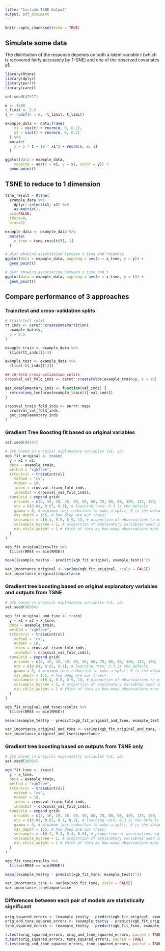 ```yaml
---
title: "Include TSNE Output"
output: pdf_document
---
```


```r
knitr::opts_chunk$set(echo = TRUE)
```

## Simulate some data

The distribution of the response depends on both a latent variable $t$ (which is recovered fairly accurately by T-SNE) and one of the observed covariates $x1$.

```r
library(Rtsne)
library(dplyr)
library(purrr)
library(caret)

set.seed(47927)

n <- 1500
t_limit <- 2.8
t <- runif(n = n, -t_limit, t_limit)

example_data <- data.frame(
    x1 = cos(t) + rnorm(n, 0, 0.1),
    x2 = sin(t) + rnorm(n, 0, 0.1)
  ) %>%
  mutate(
    y = 5 * t + 10 * x1^2 + rnorm(n, 0, 1)
  )

ggplot(data = example_data,
    mapping = aes(x = x1, y = x2, color = y)) +
  geom_point()
```

## TSNE to reduce to 1 dimension

```r
tsne_result = Rtsne(
  example_data %>%
    dplyr::select(x1, x2) %>%
    as.matrix(),
  pca=FALSE,
  theta=0,
  dims=1)

example_data <- example_data %>%
  mutate(
    x_tsne = tsne_result$Y[, 1]
  )

# plot showing association between x_tsne and response
ggplot(data = example_data, mapping = aes(x = x_tsne, y = y)) +
  geom_point()

# plot showing association between x_tsne and t
ggplot(data = example_data, mapping = aes(x = x_tsne, y = t)) +
  geom_point()
```

## Compare performance of 3 approaches

### Train/test and cross-validation splits

```r
# train/test split
tt_inds <- caret::createDataPartition(
  example_data$y,
  p = 0.5
)

example_train <- example_data %>%
  slice(tt_inds[[1]])

example_test <- example_data %>%
  slice(-tt_inds[[1]])

## 10-fold cross-validation splits
crossval_val_fold_inds <- caret::createFolds(example_train$y, k = 10)

get_complementary_inds <- function(val_inds) {
  return(seq_len(nrow(example_train))[-val_inds])
}

crossval_train_fold_inds <- purrr::map(
  crossval_val_fold_inds,
  get_complementary_inds
)
```

### Gradient Tree Boosting fit based on original variables

```r
set.seed(98364)

# gtb based on original explanatory variables (x1, x2)
xgb_fit_original <- train(
  y ~ x1 + x2,
  data = example_train,
  method = "xgbTree",
  trControl = trainControl(
    method = "cv",
    number = 10,
    index = crossval_train_fold_inds,
    indexOut = crossval_val_fold_inds),
  tuneGrid = expand.grid(
    nrounds = c(5, 10, 20, 30, 40, 50, 60, 70, 80, 90, 100, 125, 150, 175, 200),
    eta = c(0.01, 0.05, 0.1), # learning rate; 0.3 is the default
    gamma = 0, # minimum loss reduction to make a split; 0 is the default
    max_depth = 1:5, # how deep are our trees?
    subsample = c(0.4, 0.5, 0.9, 1), # proportion of observations to use in growing each tree
    colsample_bytree = 1, # proportion of explanatory variables used in each tree
    min_child_weight = 1 # think of this as how many observations must be in each leaf node
  )
)

xgb_fit_original$results %>%
  filter(RMSE == min(RMSE))
```

```r
mean((example_test$y - predict(xgb_fit_original, example_test))^2)
```

```r
var_importance_original <- varImp(xgb_fit_original, scale = FALSE)
var_importance_original$importance
```

### Gradient tree boosting based on original explanatory variables and outputs from TSNE

```r
# gtb based on original explanatory variables (x1, x2)
set.seed(98364)

xgb_fit_original_and_tsne <- train(
  y ~ x1 + x2 + x_tsne,
  data = example_train,
  method = "xgbTree",
  trControl = trainControl(
    method = "cv",
    number = 10,
    index = crossval_train_fold_inds,
    indexOut = crossval_val_fold_inds),
  tuneGrid = expand.grid(
    nrounds = c(5, 10, 20, 30, 40, 50, 60, 70, 80, 90, 100, 125, 150, 175, 200, 250, 300, 350, 400, 450, 500),
    eta = c(0.01, 0.05, 0.1), # learning rate; 0.3 is the default
    gamma = 0, # minimum loss reduction to make a split; 0 is the default
    max_depth = 1:5, # how deep are our trees?
    subsample = c(0.4, 0.5, 0.9, 1), # proportion of observations to use in growing each tree
    colsample_bytree = 1, # proportion of explanatory variables used in each tree
    min_child_weight = 1 # think of this as how many observations must be in each leaf node
  )
)

xgb_fit_original_and_tsne$results %>%
  filter(RMSE == min(RMSE))
```

```r
mean((example_test$y - predict(xgb_fit_original_and_tsne, example_test))^2)
```

```r
var_importance_original_and_tsne <- varImp(xgb_fit_original_and_tsne, scale = FALSE)
var_importance_original_and_tsne$importance
```



### Gradient tree boosting based on outputs from TSNE only

```r
# gtb based on original explanatory variables (x1, x2)
set.seed(98364)

xgb_fit_tsne <- train(
  y ~ x_tsne,
  data = example_train,
  method = "xgbTree",
  trControl = trainControl(
    method = "cv",
    number = 10,
    index = crossval_train_fold_inds,
    indexOut = crossval_val_fold_inds),
  tuneGrid = expand.grid(
    nrounds = c(5, 10, 20, 30, 40, 50, 60, 70, 80, 90, 100, 125, 150, 175, 200, 250, 300, 350, 400),
    eta = c(0.01, 0.05, 0.1, 0.2), # learning rate; 0.3 is the default
    gamma = 0, # minimum loss reduction to make a split; 0 is the default
    max_depth = 1:5, # how deep are our trees?
    subsample = c(0.2, 0.3, 0.4, 0.5), # proportion of observations to use in growing each tree
    colsample_bytree = 1, # proportion of explanatory variables used in each tree
    min_child_weight = 1 # think of this as how many observations must be in each leaf node
  )
)

xgb_fit_tsne$results %>%
  filter(RMSE == min(RMSE))
```

```r
mean((example_test$y - predict(xgb_fit_tsne, example_test))^2)
```

```r
var_importance_tsne <- varImp(xgb_fit_tsne, scale = FALSE)
var_importance_tsne$importance
```


### Differences between each pair of models are statistically significant

```r
orig_squared_errors <- (example_test$y - predict(xgb_fit_original, example_test))^2
orig_and_tsne_squared_errors <- (example_test$y - predict(xgb_fit_original_and_tsne, example_test))^2
tsne_squared_errors <- (example_test$y - predict(xgb_fit_tsne, example_test))^2
```

```r
t.test(orig_squared_errors, orig_and_tsne_squared_errors, paired = TRUE)
t.test(orig_squared_errors, tsne_squared_errors, paired = TRUE)
t.test(orig_and_tsne_squared_errors, tsne_squared_errors, paired = TRUE)
```

